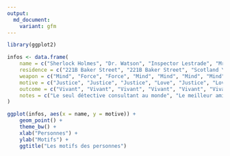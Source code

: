 ```yaml
---
output:
  md_document:
    variant: gfm
---
```


```r
library(ggplot2)

infos <- data.frame(
    name = c("Sherlock Holmes", "Dr. Watson", "Inspector Lestrade", "Mrs. Hudson", "Mycroft Holmes", "Irene Adler", "Professor Moriarty", "Mary Morstan", "James Phillimore", "Charles Augustus Milverton"),
    residence = c("221B Baker Street", "221B Baker Street", "Scotland Yard", "221B Baker Street", "Diogenes Club", "Briony Lodge", "Unknown", "Unknown", "Unknown", "Unknown"),
    weapon = c("Mind", "Force", "Force", "Mind", "Mind", "Mind", "Mind", "Mind", "Mind", "Mind"),
    motive = c("Justice", "Justice", "Justice", "Love", "Justice", "Love", "Folie", "Justice", "Money", "Money"),
    outcome = c("Vivant", "Vivant", "Vivant", "Vivant", "Vivant", "Vivant", "Vivant", "Vivant", "Vivant", "Vivant"),
    notes = c("Le seul détective consultant au monde", "Le meilleur ami et colocataire de Sherlock Holmes", "Le meilleur détective de Scotland Yard", "La logeuse de Sherlock Holmes", "Le frère aîné de Sherlock Holmes", "Le seul amour de Sherlock Holmes", "La némésis de Sherlock Holmes", "La femme de Sherlock Holmes", "Le client de Sherlock Holmes", "L'ennemi de Sherlock Holmes")
)

ggplot(infos, aes(x = name, y = motive)) +
    geom_point() +
    theme_bw() +
    xlab("Personnes") +
    ylab("Motifs") +
    ggtitle("Les motifs des personnes")
```
